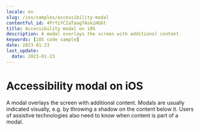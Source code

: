 ```yaml
---
locale: en
slug: /ios/samples/accessibility-modal
contentful_id: 4PrYiYC1aTaagTAskiHGbt
title: Accessibility modal on iOS
description: A modal overlays the screen with additional content.
keywords: [iOS code sample]
date: 2023-01-23
last_update:
  date: 2023-01-23
---
```


# Accessibility modal on iOS

A modal overlays the screen with additional content. Modals are usually indicated visually, e.g. by throwing a shadow on the content below it. Users of assistive technologies also need to know when content is part of a modal.

<CodeSample id="accessibility-modal" locale="en" platform="ios"/>
